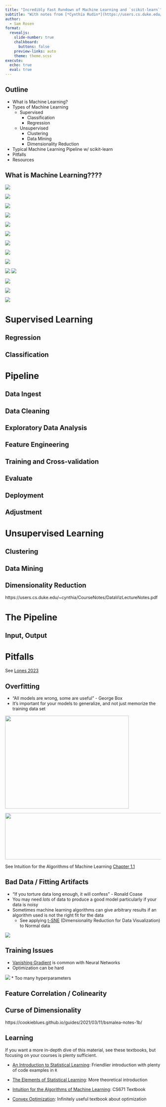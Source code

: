 ```yaml
---
title: "Incredibly Fast Rundown of Machine Learning and `scikit-learn`"
subtitle: "With notes from [*Cynthia Rudin*](https://users.cs.duke.edu/~cynthia/teaching.html)"
author:
  - Sam Rosen
format:
  revealjs: 
    slide-number: true
    chalkboard: 
      buttons: false
    preview-links: auto
    theme: theme.scss
execute:
  echo: true
  eval: true
---
```


## Outline

* What is Machine Learning?
* Types of Machine Learning
  * Supervised
    * Classification
    * Regression
  * Unsupervised
    * Clustering
    * Data Mining
    * Dimensionality Reduction
* Typical Machine Learning Pipeline w/ scikit-learn
* Pitfalls
* Resources

## What is Machine Learning????

::: {.r-stack}
![](images/0.png){.fragment}

![](images/1.png){.fragment}

![](images/2.png){.fragment}

![](images/3.png){.fragment}

![](images/4.png){.fragment}

![](images/5.png){.fragment}

![](images/6.png){.fragment}

![](images/7.png){.fragment}

![](images/8.png){.fragment}

![](images/9.png){.fragment}
![](images/10.png){.fragment}

![](images/11.png){.fragment}

![](images/12.png){.fragment}

![](images/13.png){.fragment}
:::





# Supervised Learning

## Regression

## Classification



# Pipeline

## Data Ingest

## Data Cleaning

## Exploratory Data Analysis

## Feature Engineering

## Training and Cross-validation

## Evaluate 

## Deployment

## Adjustment

# Unsupervised Learning

## Clustering

## Data Mining

## Dimensionality Reduction

:::footer
https://users.cs.duke.edu/~cynthia/CourseNotes/DataVizLectureNotes.pdf
:::

# The Pipeline

## Input, Output

# Pitfalls

:::footer
See [Lones 2023](https://arxiv.org/abs/2108.02497)
:::

## Overfitting {.smaller}

* "All models are wrong, some are useful" - George Box
* It's important for your models to generalize, and not just memorize the training data set

![](images/overfit1.png){.absolute bottom=50 right=10 width="400" height="300"}

![](images/overfit2.png){.absolute bottom=150 left=10 width="600" height="150"}


:::footer
See Intuition for the Algorithms of Machine Learning [Chapter 1.1](https://users.cs.duke.edu/~cynthia/CourseNotes/ConceptsOfLearningNotes.pdf)
:::

## Bad Data / Fitting Artifacts {.smaller}

* "If you torture data long enough, it will confess" - Ronald Coase
* You may need *lots* of data to produce a good model particularly if your data is noisy
* Sometimes machine learning algorithms can give arbitrary results if an algorithm used is not the right fit for the data
  * See applying [t-SNE](https://stats.stackexchange.com/questions/263539/clustering-on-the-output-of-t-sne/264647#264647) (Dimensionality Reduction for Data Visualization) to Normal data

![](images/clustering.png)


## Training Issues

* [Vanishing Gradient](https://en.wikipedia.org/wiki/Vanishing_gradient_problem) is common with Neural Networks
* Optimization can be hard

![](images/sparse_ridge.png)
* Too many hyperparameters

## Feature Correlation / Colinearity


## Curse of Dimensionality

https://cookieblues.github.io/guides/2021/03/11/bsmalea-notes-1b/

## Learning

If you want a more in-depth dive of this material, see these textbooks, but focusing on your courses is plenty sufficient.

* [An Introduction to Statistical Learning](https://www.statlearning.com/): Friendlier introduction with plenty of code examples in `R`

* [The Elements of Statistical Learning](https://hastie.su.domains/ElemStatLearn/): More theoretical introduction

* [Intuition for the Algorithms of Machine Learning](https://users.cs.duke.edu/~cynthia/teaching.html): CS671 Textbook

* [Convex Optimization](https://web.stanford.edu/~boyd/cvxbook/): Infinitely useful textbook about optimization



